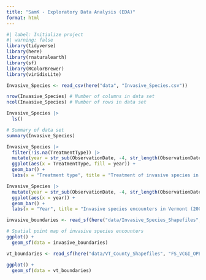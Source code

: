 ```yaml
---
title: "SamK - Exploratory Data Analysis (EDA)"
format: html
---
```


```r
#| label: Initialize project
#| warning: false
library(tidyverse)
library(here)
library(rnaturalearth)
library(sf)
library(RColorBrewer)
library(viridisLite)
```

```r
Invasive_Species <- read_csv(here("data", "Invasive_Species.csv"))
```

```r
nrow(Invasive_Species) # Number of columns in data set
ncol(Invasive_Species) # Number of rows in data set
```

```r
Invasive_Species |>
  ls()
```

```r
# Summary of data set
summary(Invasive_Species)
```

```r
Invasive_Species |>
  filter(!is.na(TreatmentType)) |>
  mutate(year = str_sub(ObservationDate, -4, str_length(ObservationDate))) |>
  ggplot(aes(x = TreatmentType, fill = year)) +
  geom_bar() +
  labs(x = "Treatment type", title = "Treatment of invasive species in Vermont")
```

```r
Invasive_Species |>
  mutate(year = str_sub(ObservationDate, -4, str_length(ObservationDate))) |>
  ggplot(aes(x = year)) +
  geom_bar() +
  labs(x = "Year", title = "Invasive species encounters in Vermont (2007-2023)")
```

```r
invasive_boundaries <- read_sf(here("data/Invasive_Species_Shapefiles", "Invasive_Species.dbf"))
```

```r
# Spatial point map of invasive species encounters
ggplot() +
  geom_sf(data = invasive_boundaries)
```

```r
vt_boundaries <- read_sf(here("data/VT_County_Shapefiles", "FS_VCGI_OPENDATA_Boundary_BNDHASH_poly_counties_SP_v1.dbf"))
```

```r
ggplot() +
  geom_sf(data = vt_boundaries)
```

